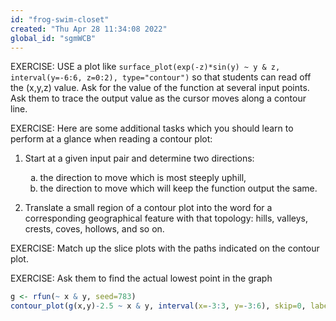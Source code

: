 ```yaml
---
id: "frog-swim-closet"
created: "Thu Apr 28 11:34:08 2022"
global_id: "sgmWCB"
---
```


EXERCISE: USE a plot like `surface_plot(exp(-z)*sin(y) ~ y & z, interval(y=-6:6, z=0:2), type="contour")` so that students can read off the (x,y,z) value. Ask for the value of the function at several input points. Ask them to trace the output value as the cursor moves along a contour line.

EXERCISE:
Here are some additional tasks which you should learn to perform at a glance when reading a contour plot:

1. Start at a given input pair and determine two directions:

    a.  the direction to move which is most steeply uphill, 
    b. the direction to move which will keep the function output the same. 
    
2. Translate a small region of a contour plot into the word for a corresponding geographical feature with that topology: hills, valleys, crests, coves, hollows, and so on.

EXERCISE: Match up the slice plots with the paths indicated on the contour plot.

EXERCISE: Ask them to find the actual lowest point in the graph
```r
g <- rfun(~ x & y, seed=783)
contour_plot(g(x,y)-2.5 ~ x & y, interval(x=-3:3, y=-3:6), skip=0, label_alpha=.5)
```

